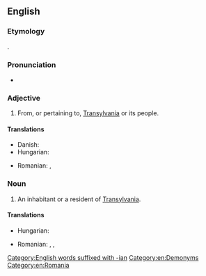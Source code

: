 ==English==

===Etymology===
{{suffix|en|Transylvania|an}}.

===Pronunciation===
* {{rhymes|en|eɪniən|s=5}}

===Adjective===
{{en-adj|-}}

# From, or pertaining to, [[Transylvania]] or its people.

====Translations====
{{trans-top|related to Transylvania}}
* Danish: {{t|da|transylvansk}}
* Hungarian: {{t+|hu|erdélyi}}
{{trans-mid}}
* Romanian: {{t+|ro|transilvănean}}, {{t+|ro|ardelenesc}}
{{trans-bottom}}

===Noun===
{{en-noun}}

# An inhabitant or a resident of [[Transylvania]].

====Translations====
{{trans-top|inhabitant or resident of Transylvania}}
* Hungarian: {{t+|hu|erdélyi}}
{{trans-mid}}
* Romanian: {{t+|ro|transilvănean}}, {{t+|ro|ardelean|m}}, {{t+|ro|ardeleancă|f}}
{{trans-bottom}}

[[Category:English words suffixed with -ian]]
[[Category:en:Demonyms]]
[[Category:en:Romania]]